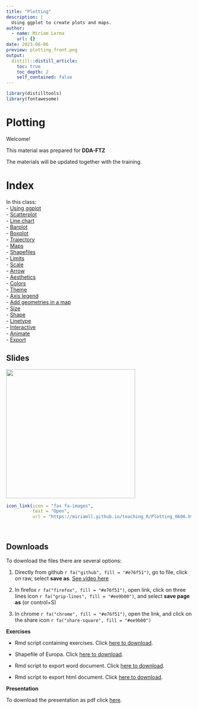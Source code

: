 ```yaml
---
title: "Plotting"
description: |
  Using ggplot to create plots and maps.
author:
  - name: Miriam Lerma
    url: {}
date: 2023-06-06
preview: plotting_front.png
output:
  distill::distill_article:
    toc: true
    toc_depth: 2
    self_contained: false
---
```


```r
library(distilltools)
library(fontawesome)
```

# Plotting

Welcome!

This material was prepared for **DDA-FTZ**

The materials will be updated together with the training.

# Index

In this class:<br>
- [Using ggplot](https://miriamll.github.io/teaching_R/Plotting_0606.html#11)<br>
- [Scatterplot](https://miriamll.github.io/teaching_R/Plotting_0606.html#27)<br>
- [Line chart](https://miriamll.github.io/teaching_R/Plotting_0606.html#28)<br>
- [Barplot](https://miriamll.github.io/teaching_R/Plotting_0606.html#29)<br>
- [Boxplot](https://miriamll.github.io/teaching_R/Plotting_0606.html#31)<br>
- [Trajectory](https://miriamll.github.io/teaching_R/Plotting_0606.html#33)<br>
- [Maps](https://miriamll.github.io/teaching_R/Plotting_0606.html#36)<br>
- [Shapefiles](https://miriamll.github.io/teaching_R/Plotting_0606.html#42)<br>
- [Limits](https://miriamll.github.io/teaching_R/Plotting_0606.html#46)<br>
- [Scale](https://miriamll.github.io/teaching_R/Plotting_0606.html#47)<br>
- [Arrow](https://miriamll.github.io/teaching_R/Plotting_0606.html#48)<br>
- [Aesthetics](https://miriamll.github.io/teaching_R/Plotting_0606.html#55)<br>
- [Colors](https://miriamll.github.io/teaching_R/Plotting_0606.html#58)<br>
- [Theme](https://miriamll.github.io/teaching_R/Plotting_0606.html#63)<br>
- [Axis legend](https://miriamll.github.io/teaching_R/Plotting_0606.html#68)<br>
- [Add geometries in a map](https://miriamll.github.io/teaching_R/Plotting_0606.html#72)<br>
- [Size](https://miriamll.github.io/teaching_R/Plotting_0606.html#80)<br>
- [Shape](https://miriamll.github.io/teaching_R/Plotting_0606.html#81)<br>
- [Linetype](https://miriamll.github.io/teaching_R/Plotting_0606.html#83)<br>
- [Interactive](https://miriamll.github.io/teaching_R/Plotting_0606.html#86)<br>
- [Animate](https://miriamll.github.io/teaching_R/Plotting_0606.html#88)<br>
- [Export](https://miriamll.github.io/teaching_R/Plotting_0606.html#89)<br>

## Slides
<html>
<body>
   <left>
      <a href="https://miriamll.github.io/teaching_R/Plotting_0606.html#1"><img src="https://github.com/MiriamLL/miriamlerma_/blob/main/_teaching/2023-06-06-plotting/plotting_front.png?raw=true" style="width:350px"></a>
   </left>
</body>
</html>


```r
icon_link(icon = "fas fa-images",
          text = "Open",
          url = "https://miriamll.github.io/teaching_R/Plotting_0606.html#1")
```



<br>

## Downloads

To download the files there are several options:  

1. Directly from github `r fa("github", fill = "#e76f51")`, go to file, click on raw, select **save as**. [See video here](https://www.gitkraken.com/learn/git/github-download#how-to-download-a-csv-from-github)

2. In firefox `r fa("firefox", fill = "#e76f51")`, open link, click on three lines icon `r fa("grip-lines", fill = "#ee9b00")`, and select **save page as** (or control+S)

3. In chrome `r fa("chrome", fill = "#e76f51")`, open the link, and click on the share icon `r fa("share-square", fill = "#ee9b00")`

**Exercises**

- Rmd script containing exercises. Click [here to download](https://github.com/MiriamLL/teaching_R/blob/master/03ExercisesPlotting.Rmd).

- Shapefile of Europa. Click [here to download](https://github.com/MiriamLL/teaching_R/blob/master/Downloads/Europe.shp).

- Rmd script to export word document. Click [here to download](https://github.com/MiriamLL/teaching_R/blob/master/04PlotWord.Rmd).

- Rmd script to export html document. Click [here to download](https://github.com/MiriamLL/teaching_R/blob/master/05PlotInteractive.Rmd).

**Presentation**

To download the presentation as pdf click [here](https://github.com/MiriamLL/miriamlerma_/blob/main/_posts/2023-06-06-plotting/Plotting.pdf).

